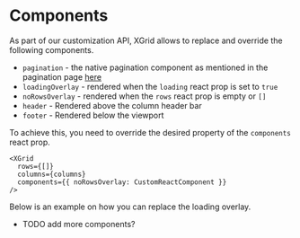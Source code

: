 
<Meta title="1. Docs/9. Components" component={XGrid} />

# Components

As part of our customization API, XGrid allows to replace and override the following components.

- `pagination` - the native pagination component as mentioned in the pagination page [here]()
- `loadingOverlay` - rendered when the `loading` react prop is set to `true`
- `noRowsOverlay` - rendered when the `rows` react prop is empty or `[]`
- `header` - Rendered above the column header bar
- `footer` - Rendered below the viewport

To achieve this, you need to override the desired property of the `components` react prop.

```tsx
<XGrid
  rows={[]}
  columns={columns}
  components={{ noRowsOverlay: CustomReactComponent }}
/>
```

Below is an example on how you can replace the loading overlay.

<LoadingOverrideDemo />

- TODO add more components?
